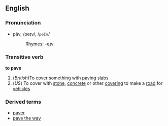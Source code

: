 ==English==

===Pronunciation===
*pāv, /peɪv/, /<tt>peIv</tt>/
*:[[Rhymes:English:-eɪv|Rhymes: -eɪv]]

===Transitive verb===
'''to pave'''
#(''British'')To [[cover]] something with [[paving]] [[slab]]s
#(''US'') To cover with [[stone]], [[concrete]] or other [[covering]] to make a [[road]] for [[vehicle]]s
===Derived terms===
*[[paver]]
*[[pave the way]]
